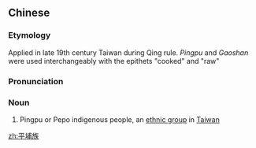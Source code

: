 ==Chinese==
{{zh-forms|type=21}}
{{wikipedia|lang=zh|平埔族}}

===Etymology===
Applied in late 19th century Taiwan during Qing rule. ''Pingpu'' {{zh-l|平埔族}} and ''Gaoshan'' {{zh-l|高山族}} were used interchangeably with the epithets "cooked" {{zh-l|熟番}} and "raw" {{zh-l|生番}}

===Pronunciation===
{{zh-pron
|m=Píngpǔzú
|c=ping4 bou3 zuk6
|h=pfs=Piàng-phû-chhu̍k
|mn=kh,zz:Pêⁿ-po͘-cho̍k/tp,xm,qz:Pîⁿ-po͘-cho̍k
|cat=n
}}

===Noun===
{{zh-noun}}

# Pingpu or Pepo indigenous people, an [[ethnic group]] in [[Taiwan]]

[[zh:平埔族]]